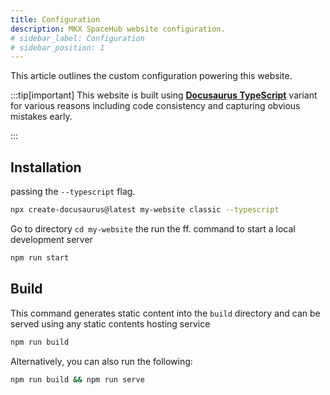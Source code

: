 ```yaml
---
title: Configuration
description: MKX SpaceHub website configuration.
# sidebar_label: Configuration
# sidebar_position: 1
---
```




This article outlines the custom configuration powering this website.

:::tip[important]
This website is built using [**Docusaurus TypeScript**](https://docusaurus.io/docs/typescript-support#initialization) variant for various reasons including code consistency and capturing obvious mistakes early.

:::


## Installation


passing the ```--typescript``` flag.

```bash
npx create-docusaurus@latest my-website classic --typescript
```


Go to directory ``cd my-website`` the run the ff. command to start a local development server

```bash npm2yarn
npm run start
```

## Build


This command generates static content into the `build` directory and can be served using any static contents hosting service

```bash npm2yarn
npm run build
```

Alternatively, you can also run the following:

```sh npm2yarn
npm run build && npm run serve
```
